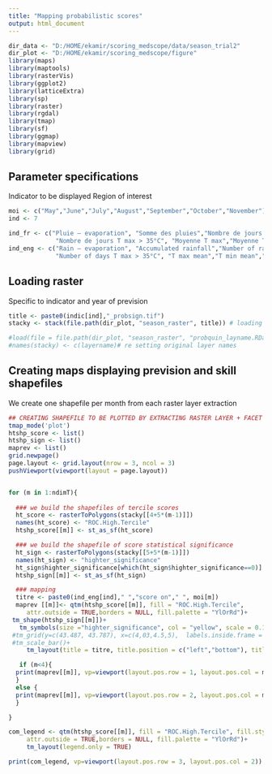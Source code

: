 ```yaml
---
title: "Mapping probabilistic scores"
output: html_document
---
```


```r
dir_data <- "D:/HOME/ekamir/scoring_medscope/data/season_trial2" 
dir_plot <- "D:/HOME/ekamir/scoring_medscope/figure" 
library(maps)
library(maptools)
library(rasterVis)
library(ggplot2)
library(latticeExtra)
library(sp)
library(raster)
library(rgdal)
library(tmap)
library(sf)
library(ggmap)
library(mapview)
library(grid)
```
## Parameter specifications

Indicator to be displayed
Region of interest

```r
moi <- c("May","June","July","August","September","October","November")
ind <- 7

ind_fr <- c("Pluie – evaporation", "Somme des pluies","Nombre de jours de pluie","Nombre de jours T max > 25°C", 
             "Nombre de jours T max > 35°C", "Moyenne T max","Moyenne T min","Moyenne T moy")
ind_eng <- c("Rain – evaporation", "Accumulated rainfall","Number of rainy days","Number of days T max > 25°C", 
             "Number of days T max > 35°C", "T max mean","T min mean","T mean mean")

```
## Loading raster

Specific to indicator and year of prevision

```r

title <- paste0(indic[ind],"_probsign.tif")
stacky <- stack(file.path(dir_plot, "season_raster", title)) # loading stack file

#load(file = file.path(dir_plot, "season_raster", "probquin_layname.RData")) # loading stack layer names before writeraster changed them
#names(stacky) <- c(layername)# re setting original layer names
```
## Creating maps displaying prevision and skill shapefiles

We create one shapefile per month from each raster layer extraction

```r

## CREATING SHAPEFILE TO BE PLOTTED BY EXTRACTING RASTER LAYER + FACET DISPLAYING 
tmap_mode('plot')
htshp_score <- list()
htshp_sign <- list()
maprev <- list()
grid.newpage()
page.layout <- grid.layout(nrow = 3, ncol = 3)
pushViewport(viewport(layout = page.layout))


for (m in 1:ndimT){
 
  ### we build the shapefiles of tercile scores
  ht_score <- rasterToPolygons(stacky[[4+5*(m-1)]]) 
  names(ht_score) <- "ROC.High.Tercile"
  htshp_score[[m]] <- st_as_sf(ht_score)

  ### we build the shapefile of score statistical significance 
  ht_sign <- rasterToPolygons(stacky[[5+5*(m-1)]])
  names(ht_sign) <- "highter_significance"
  ht_sign$highter_significance[which(ht_sign$highter_significance==0)] <- NA # to help plotting
  htshp_sign[[m]] <- st_as_sf(ht_sign)

  ### mapping
  titre <- paste0(ind_eng[ind]," ","score on"," ", moi[m])
  maprev [[m]]<- qtm(htshp_score[[m]], fill = "ROC.High.Tercile",
     attr.outside = TRUE,borders = NULL, fill.palette = "YlOrRd")+ 
 tm_shape(htshp_sign[[m]])+
   tm_symbols(size ="highter_significance", col = "yellow", scale = 0.1)+
 #tm_grid(y=c(43.487, 43.787), x=c(4,03,4.5,5),  labels.inside.frame = TRUE, alpha = 0, labels.rot = c(0,90))+
 #tm_scale_bar()+
     tm_layout(title = titre, title.position = c("left","bottom"), title.size = 0.5, legend.show = FALSE)

   if (m<4){
  print(maprev[[m]], vp=viewport(layout.pos.row = 1, layout.pos.col = m))
  }
  else {
  print(maprev[[m]], vp=viewport(layout.pos.row = 2, layout.pos.col = m-3))
  }

}

com_legend <- qtm(htshp_score[[m]], fill = "ROC.High.Tercile", fill.style="cont", fill.breaks=c( 0.2, 0.4, 0.6, 0.8, 1),
     attr.outside = TRUE,borders = NULL, fill.palette = "YlOrRd")+ 
     tm_layout(legend.only = TRUE)

print(com_legend, vp=viewport(layout.pos.row = 3, layout.pos.col = 2))


```
